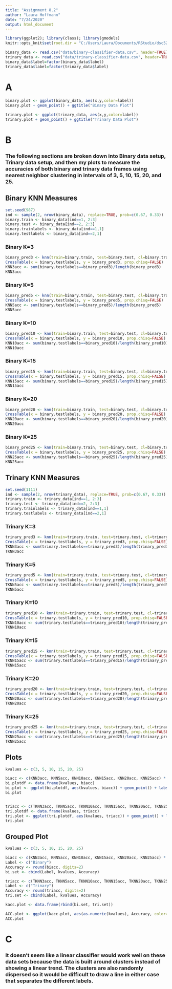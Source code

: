 ---
title: "Assignment 8.2"
author: "Laura Hoffmann"
date: "7/24/2020"
output: html_document
---

```{r setup, include=FALSE}
library(ggplot2); library(class); library(gmodels)
knitr::opts_knit$set(root.dir = "C:/Users/Laura/Documents/RStudio/dsc520")
```

```{r read csvs}
binary_data <- read.csv("data/binary-classifier-data.csv", header=TRUE)
trinary_data <- read.csv("data/trinary-classifier-data.csv", header=TRUE)
binary_data$label=factor(binary_data$label)
trinary_data$label=factor(trinary_data$label)
```

# A

```{r binary data plot, echo=TRUE}
binary.plot <- ggplot(binary_data, aes(x,y,color=label))
binary.plot + geom_point() + ggtitle("Binary Data Plot")
```

```{r trinary data plot, echo=TRUE}
trinary.plot <- ggplot(trinary_data, aes(x,y,color=label))
trinary.plot + geom_point() + ggtitle("Trinary Data Plot")
```

# B

### The following sections are broken down into Binary data setup, Trinary data setup, and then my plots to measure the accuracies of both binary and trinary data frames using nearest neighbor clustering in intervals of 3, 5, 10, 15, 20, and 25. 

## Binary KNN Measures

```{r binary k means setup}
set.seed(987)
ind <- sample(2, nrow(binary_data), replace=TRUE, prob=c(0.67, 0.33))
binary.train <- binary_data[ind==1, 2:3]
binary.test <- binary_data[ind==2, 2:3]
binary.trainlabels <- binary_data[ind==1,1]
binary.testlabels <- binary_data[ind==2,1]
```

### Binary K=3

```{r Bi neighbor3, echo=TRUE}
binary_pred3 <- knn(train=binary.train, test=binary.test, cl=binary.trainlabels, k=3)
CrossTable(x = binary.testlabels, y = binary_pred3, prop.chisq=FALSE)
KNN3acc <- sum(binary.testlabels==binary_pred3)/length(binary_pred3)
KNN3acc
```

### Binary K=5

```{r Bi neighbor5, echo=TRUE}
binary_pred5 <- knn(train=binary.train, test=binary.test, cl=binary.trainlabels, k=5)
CrossTable(x = binary.testlabels, y = binary_pred5, prop.chisq=FALSE)
KNN5acc <- sum(binary.testlabels==binary_pred5)/length(binary_pred5)
KNN5acc
```

### Binary K=10

```{r Bi neighbor10, echo=TRUE}
binary_pred10 <- knn(train=binary.train, test=binary.test, cl=binary.trainlabels, k=10)
CrossTable(x = binary.testlabels, y = binary_pred10, prop.chisq=FALSE)
KNN10acc <- sum(binary.testlabels==binary_pred10)/length(binary_pred10)
KNN10acc
```

### Binary K=15

```{r Bi neighbor15, echo=TRUE}
binary_pred15 <- knn(train=binary.train, test=binary.test, cl=binary.trainlabels, k=15)
CrossTable(x = binary.testlabels, y = binary_pred15, prop.chisq=FALSE)
KNN15acc <- sum(binary.testlabels==binary_pred15)/length(binary_pred15)
KNN15acc
```

### Binary K=20

```{r Bi neighbor20, echo=TRUE}
binary_pred20 <- knn(train=binary.train, test=binary.test, cl=binary.trainlabels, k=20)
CrossTable(x = binary.testlabels, y = binary_pred20, prop.chisq=FALSE)
KNN20acc <- sum(binary.testlabels==binary_pred20)/length(binary_pred20)
KNN20acc
```

### Binary K=25

```{r Bi neighbor25, echo=TRUE}
binary_pred25 <- knn(train=binary.train, test=binary.test, cl=binary.trainlabels, k=25)
CrossTable(x = binary.testlabels, y = binary_pred25, prop.chisq=FALSE)
KNN25acc <- sum(binary.testlabels==binary_pred25)/length(binary_pred25)
KNN25acc
```

## Trinary KNN Measures

```{r trinary k means setup}
set.seed(1111)
ind <- sample(2, nrow(trinary_data), replace=TRUE, prob=c(0.67, 0.33))
trinary.train <- trinary_data[ind==1, 2:3]
trinary.test <- trinary_data[ind==2, 2:3]
trinary.trainlabels <- trinary_data[ind==1,1]
trinary.testlabels <- trinary_data[ind==2,1]
```

### Trinary K=3

```{r Tri neighbor3, echo=TRUE}
trinary_pred3 <- knn(train=trinary.train, test=trinary.test, cl=trinary.trainlabels, k=3)
CrossTable(x = trinary.testlabels, y = trinary_pred3, prop.chisq=FALSE)
TKNN3acc <- sum(trinary.testlabels==trinary_pred3)/length(trinary_pred3)
TKNN3acc
```

### Trinary K=5

```{r Tri neighbor5, echo=TRUE}
trinary_pred5 <- knn(train=trinary.train, test=trinary.test, cl=trinary.trainlabels, k=5)
CrossTable(x = trinary.testlabels, y = trinary_pred5, prop.chisq=FALSE)
TKNN5acc <- sum(trinary.testlabels==trinary_pred5)/length(trinary_pred5)
TKNN5acc
```

### Trinary K=10

```{r Tri neighbor10, echo=TRUE}
trinary_pred10 <- knn(train=trinary.train, test=trinary.test, cl=trinary.trainlabels, k=10)
CrossTable(x = trinary.testlabels, y = trinary_pred10, prop.chisq=FALSE)
TKNN10acc <- sum(trinary.testlabels==trinary_pred10)/length(trinary_pred10)
TKNN10acc
```

### Trinary K=15

```{r Tri neighbor15, echo=TRUE}
trinary_pred15 <- knn(train=trinary.train, test=trinary.test, cl=trinary.trainlabels, k=15)
CrossTable(x = trinary.testlabels, y = trinary_pred15, prop.chisq=FALSE)
TKNN15acc <- sum(trinary.testlabels==trinary_pred15)/length(trinary_pred15)
TKNN15acc
```

### Trinary K=20

```{r Tri neighbor20, echo=TRUE}
trinary_pred20 <- knn(train=trinary.train, test=trinary.test, cl=trinary.trainlabels, k=20)
CrossTable(x = trinary.testlabels, y = trinary_pred20, prop.chisq=FALSE)
TKNN20acc <- sum(trinary.testlabels==trinary_pred20)/length(trinary_pred20)
TKNN20acc
```

### Trinary K=25

```{r Tri neighbor25, echo=TRUE}
trinary_pred25 <- knn(train=trinary.train, test=trinary.test, cl=trinary.trainlabels, k=25)
CrossTable(x = trinary.testlabels, y = trinary_pred25, prop.chisq=FALSE)
TKNN25acc <- sum(trinary.testlabels==trinary_pred25)/length(trinary_pred25)
TKNN25acc
```

## Plots

```{r}
kvalues <- c(3, 5, 10, 15, 20, 25)

biacc <- c(KNN3acc, KNN5acc, KNN10acc, KNN15acc, KNN20acc, KNN25acc) * 100
bi.plotdf <- data.frame(kvalues, biacc)
bi.plot <- ggplot(bi.plotdf, aes(kvalues, biacc)) + geom_point() + labs(x="K Values", y="Accuracy", title="Binary K Value Accuracies")
bi.plot


triacc <- c(TKNN3acc, TKNN5acc, TKNN10acc, TKNN15acc, TKNN20acc, TKNN25acc) * 100
tri.plotdf <- data.frame(kvalues, triacc)
tri.plot <- ggplot(tri.plotdf, aes(kvalues, triacc)) + geom_point() + labs(x="K Values", y="Accuracy", title="Trinary K Value Accuracies")
tri.plot
```


## Grouped Plot

```{r}
kvalues <- c(3, 5, 10, 15, 20, 25)

biacc <- c(KNN3acc, KNN5acc, KNN10acc, KNN15acc, KNN20acc, KNN25acc) * 100
Label <- c("Binary")
Accuracy <- round(biacc, digits=2)
bi.set <- cbind(Label, kvalues, Accuracy)

triacc <- c(TKNN3acc, TKNN5acc, TKNN10acc, TKNN15acc, TKNN20acc, TKNN25acc) * 100
Label <- c("Trinary")
Accuracy <- round(triacc, digits=2)
tri.set <- cbind(Label, kvalues, Accuracy)

kacc.plot <- data.frame(rbind(bi.set, tri.set))
```

```{r}
ACC.plot <- ggplot(kacc.plot, aes(as.numeric(kvalues), Accuracy, color=Label)) + geom_point() + labs(x="K Value", y="Accuracy", title="KNN Accuracy Levels")
ACC.plot
```

# C

### It doesn't seem like a linear classifier would work well on these data sets because the data is built around clusters instead of showing a linear trend. The clusters are also randomly dispersed so it would be difficult to draw a line in either case that separates the different labels.


